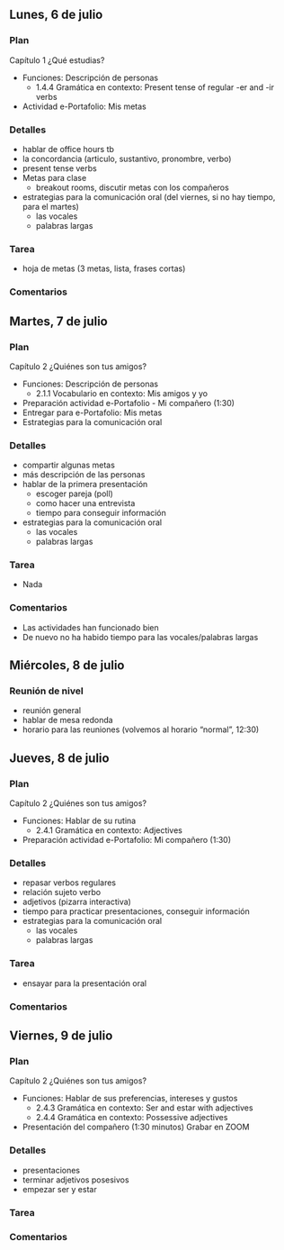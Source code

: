 
## Lunes, 6 de julio

### Plan

Capítulo 1 ¿Qué estudias?  

- Funciones: Descripción de personas
	- 1.4.4 Gramática en contexto: Present tense of regular -er and -ir verbs 
- Actividad e-Portafolio: Mis metas

### Detalles

- hablar de office hours tb 
- la concordancia (articulo, sustantivo, pronombre, verbo)
- present tense verbs
- Metas para clase
	- breakout rooms, discutir metas con los compañeros
- estrategias para la comunicación oral (del viernes, si no hay tiempo, para el martes)
	- las vocales
	- palabras largas

### Tarea

- hoja de metas (3 metas, lista, frases cortas)

### Comentarios








## Martes, 7 de julio

### Plan

Capítulo 2 ¿Quiénes son tus amigos?  

- Funciones: Descripción de personas
	- 2.1.1 Vocabulario en contexto: Mis amigos y yo
- Preparación actividad e-Portafolio - Mi compañero (1:30)
- Entregar para e-Portafolio: Mis metas
- Estrategias para la comunicación oral 

### Detalles

- compartir algunas metas
- más descripción de las personas
- hablar de la primera presentación
	- escoger pareja (poll)
	- como hacer una entrevista
	- tiempo para conseguir información
- estrategias para la comunicación oral
	- las vocales
	- palabras largas

### Tarea

- Nada

### Comentarios

- Las actividades han funcionado bien
- De nuevo no ha habido tiempo para las vocales/palabras largas






## Miércoles, 8 de julio

### Reunión de nivel

- reunión general
- hablar de mesa redonda
- horario para las reuniones (volvemos al horario "normal", 12:30)








## Jueves, 8 de julio

### Plan

Capítulo 2 ¿Quiénes son tus amigos?  

- Funciones: Hablar de su rutina
	- 2.4.1 Gramática en contexto: Adjectives
- Preparación actividad e-Portafolio: Mi compañero (1:30)

### Detalles

- repasar verbos regulares
- relación sujeto verbo
- adjetivos (pizarra interactiva)
- tiempo para practicar presentaciones, conseguir información
- estrategias para la comunicación oral
	- las vocales
	- palabras largas

### Tarea

- ensayar para la presentación oral 

### Comentarios







## Viernes, 9 de julio

### Plan

Capítulo 2 ¿Quiénes son tus amigos?  

- Funciones: Hablar de sus preferencias, intereses y gustos
	- 2.4.3 Gramática en contexto: Ser and estar with adjectives
	- 2.4.4 Gramática en contexto: Possessive adjectives
- Presentación del compañero (1:30 minutos) Grabar en ZOOM

### Detalles

- presentaciones
- terminar adjetivos posesivos
- empezar ser y estar

### Tarea


### Comentarios
